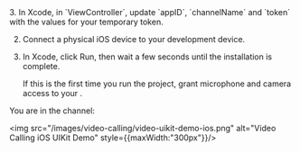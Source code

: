 <PlatformWrapper platform="ios">
3.  In Xcode, in `ViewController`, update `appID`, `channelName` and `token` with the values for your temporary token.

2.  Connect a physical iOS device to your development device.

3.  In Xcode, click Run, then wait a few seconds until the installation is complete.

    If this is the first time you run the project, grant microphone and camera access to your <Vpl k="CLIENT" />.

You are in the channel:

<img src="/images/video-calling/video-uikit-demo-ios.png" alt="Video Calling iOS UIKit Demo" style={{maxWidth:"300px"}}/>

</PlatformWrapper>
